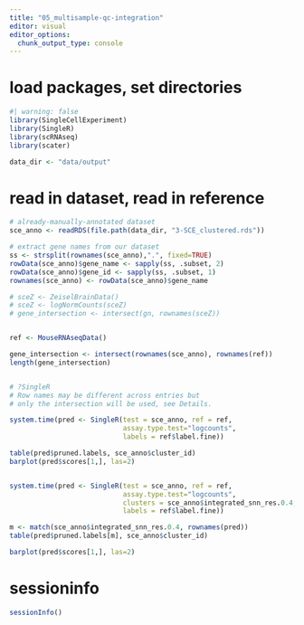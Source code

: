 ```yaml
---
title: "05_multisample-qc-integration"
editor: visual
editor_options: 
  chunk_output_type: console
---
```


# load packages, set directories

```r
#| warning: false
library(SingleCellExperiment)
library(SingleR)
library(scRNAseq)
library(scater)

data_dir <- "data/output"
```

# read in dataset, read in reference

```r
# already-manually-annotated dataset
sce_anno <- readRDS(file.path(data_dir, "3-SCE_clustered.rds"))

# extract gene names from our dataset
ss <- strsplit(rownames(sce_anno),".", fixed=TRUE)
rowData(sce_anno)$gene_name <- sapply(ss, .subset, 2)
rowData(sce_anno)$gene_id <- sapply(ss, .subset, 1)
rownames(sce_anno) <- rowData(sce_anno)$gene_name

# sceZ <- ZeiselBrainData()
# sceZ <- logNormCounts(sceZ)
# gene_intersection <- intersect(gn, rownames(sceZ))


ref <- MouseRNAseqData()

gene_intersection <- intersect(rownames(sce_anno), rownames(ref))
length(gene_intersection)


# ?SingleR
# Row names may be different across entries but 
# only the intersection will be used, see Details.

system.time(pred <- SingleR(test = sce_anno, ref = ref,
                            assay.type.test="logcounts",
                            labels = ref$label.fine))

table(pred$pruned.labels, sce_anno$cluster_id)
barplot(pred$scores[1,], las=2)


system.time(pred <- SingleR(test = sce_anno, ref = ref,
                            assay.type.test="logcounts",
                            clusters = sce_anno$integrated_snn_res.0.4,
                            labels = ref$label.fine))

m <- match(sce_anno$integrated_snn_res.0.4, rownames(pred))
table(pred$pruned.labels[m], sce_anno$cluster_id)

barplot(pred$scores[1,], las=2)

```

# sessioninfo

```r
sessionInfo()
```
